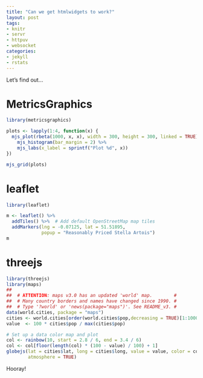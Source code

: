 ```yaml
---
title: "Can we get htmlwidgets to work?"
layout: post
tags:
- knitr
- servr
- httpuv
- websocket
categories:
- jekyll
- rstats
---
```


Let's find out...

# MetricsGraphics

```r

library(metricsgraphics)

plots <- lapply(1:4, function(x) {
  mjs_plot(rbeta(1000, x, x), width = 300, height = 300, linked = TRUE) %>%
    mjs_histogram(bar_margin = 2) %>%
    mjs_labs(x_label = sprintf("Plot %d", x))
})

mjs_grid(plots)

```


# leaflet

```r
library(leaflet)

m <- leaflet() %>%
  addTiles() %>%  # Add default OpenStreetMap map tiles
  addMarkers(lng = -0.07125, lat = 51.51895, 
             popup = "Reasonably Priced Stella Artois")
m
```

# threejs

```r
library(threejs)
library(maps)
## 
##  # ATTENTION: maps v3.0 has an updated 'world' map.        #
##  # Many country borders and names have changed since 1990. #
##  # Type '?world' or 'news(package="maps")'. See README_v3. #
data(world.cities, package = "maps")
cities <- world.cities[order(world.cities$pop,decreasing = TRUE)[1:1000],]
value  <- 100 * cities$pop / max(cities$pop)

# Set up a data color map and plot
col <- rainbow(10, start = 2.8 / 6, end = 3.4 / 6)
col <- col[floor(length(col) * (100 - value) / 100) + 1]
globejs(lat = cities$lat, long = cities$long, value = value, color = col,
        atmosphere = TRUE)
```

Hooray!
